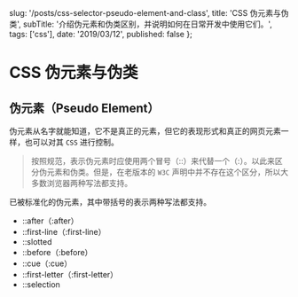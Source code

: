 
  slug: '/posts/css-selector-pseudo-element-and-class',
  title: 'CSS 伪元素与伪类',
  subTitle: '介绍伪元素和伪类区别，并说明如何在日常开发中使用它们。',
  tags: ['css'],
  date: '2019/03/12',
  published: false
};


# CSS 伪元素与伪类

## 伪元素（Pseudo Element）

伪元素从名字就能知道，它不是真正的元素，但它的表现形式和真正的网页元素一样，也可以对其 `CSS` 进行控制。

> 按照规范，表示伪元素时应使用两个冒号（::）来代替一个（:）。以此来区分伪元素和伪类。但是，在老版本的 `W3C` 声明中并不存在这个区分，所以大多数浏览器两种写法都支持。

已被标准化的伪元素，其中带括号的表示两种写法都支持。

- ::after（:after）
- ::first-line（:first-line）
- ::slotted
- ::before（:before）
- ::cue（:cue）
- ::first-letter（:first-letter）
- ::selection
